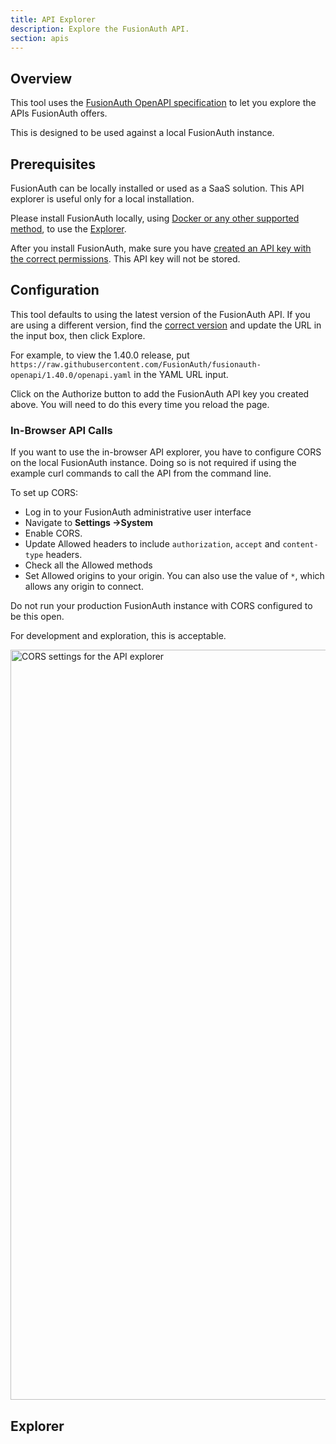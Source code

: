 ```yaml
---
title: API Explorer
description: Explore the FusionAuth API.
section: apis
---
```


## Overview

This tool uses the [FusionAuth OpenAPI specification](https://github.com/fusionauth/fusionauth-openapi) to let you explore the APIs FusionAuth offers.

This is designed to be used against a local FusionAuth instance.

## Prerequisites

FusionAuth can be locally installed or used as a SaaS solution. This API explorer is useful only for a local installation. 

Please install FusionAuth locally, using [Docker or any other supported method](/docs/get-started/download-and-install), to use the [Explorer](#explorer).

After you install FusionAuth, make sure you have [created an API key with the correct permissions](/docs/apis/authentication#managing-api-keys). This API key will not be stored.

## Configuration

This tool defaults to using the latest version of the FusionAuth API. If you are using a different version, find the [correct version](https://github.com/FusionAuth/fusionauth-openapi/tags) and update the URL in the input box, then click <InlineField>Explore</InlineField>.

For example, to view the 1.40.0 release, put `https://raw.githubusercontent.com/FusionAuth/fusionauth-openapi/1.40.0/openapi.yaml` in the YAML URL input.

Click on the <InlineField>Authorize</InlineField> button to add the FusionAuth API key you created above. You will need to do this every time you reload the page.

### In-Browser API Calls

If you want to use the in-browser API explorer, you have to configure CORS on the local FusionAuth instance. Doing so is not required if using the example curl commands to call the API from the command line.

To set up CORS:

* Log in to your FusionAuth administrative user interface
* Navigate to <strong>Settings ->System</strong>
* Enable <InlineField>CORS</InlineField>.
* Update <InlineField>Allowed headers</InlineField> to include `authorization`, `accept` and `content-type` headers.
* Check all the <InlineField>Allowed methods</InlineField>
* Set <InlineField>Allowed origins</InlineField> to your origin. You can also use the value of `*`, which allows any origin to connect.

<Aside type="caution">
Do not run your production FusionAuth instance with CORS configured to be this open.

For development and exploration, this is acceptable.
</Aside>

<img src="/img/docs/apis/cors-settings-api-explorer.png" alt="CORS settings for the API explorer" width="1200" />

## Explorer

<SwaggerExplorer />

